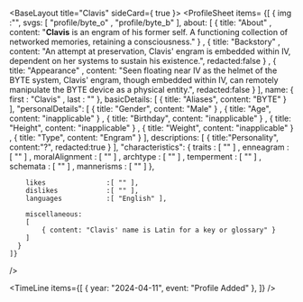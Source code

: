 
<BaseLayout title="Clavis" sideCard={ true }>
  <ProfileSheet
    items=
    {[
      { 
        img                 :"",
        svgs:
        [
            "profile/byte_o"
          , "profile/byte_b"
        ],
        about:
        [
            { title: "About"
            , content: "<b>Clavis</b> is an engram of his former self. A functioning collection of networked memories, retaining a consciousness." }
          , { title: "Backstory"
          , content: "An attempt at preservation, Clavis' engram is embedded within IV, dependent on her systems to sustain his existence.", redacted:false }
          , { title: "Appearance"
          , content: "Seen floating near IV as the helmet of the BYTE system, Clavis' engram, though embedded within IV, can remotely manipulate the BYTE device as a physical entity.", redacted:false }
        ],
        name:
        { 
            first           : "Clavis"
          , last            : ""
        },
        basicDetails:
        [
            { title: "Aliases", content: "BYTE" }
        ],
        "personalDetails":
        [
            { title: "Gender", content: "Male" }
          , { title: "Age", content: "inapplicable" }
          , { title: "Birthday", content: "inapplicable" }
          , { title: "Height", content: "inapplicable" }
          , { title: "Weight", content: "inapplicable" }
          , { title: "Type", content: "Engram" }
        ],
        descriptions:
        [
          { title:"Personality", content:"?", redacted:true }
        ],
        "characteristics":
        {
            traits          : [ "" ]
          , enneagram       : [ "" ]
          , moralAlignment  : [ "" ]
          , archtype        : [ "" ]
          , temperment      : [ "" ]
          , schemata        : [ "" ]
          , mannerisms      : [ "" ]
        },

        likes               :[ "" ],
        dislikes            :[ "" ],
        languages           :[ "English" ],
        
        miscellaneous:
        [
            { content: "Clavis' name is Latin for a key or glossary" }
        ]
      }
    ]}
  />

  <TimeLine
    items={[
      { year: "2024-04-11", event: "Profile Added" },
    ]}
  />
</BaseLayout>